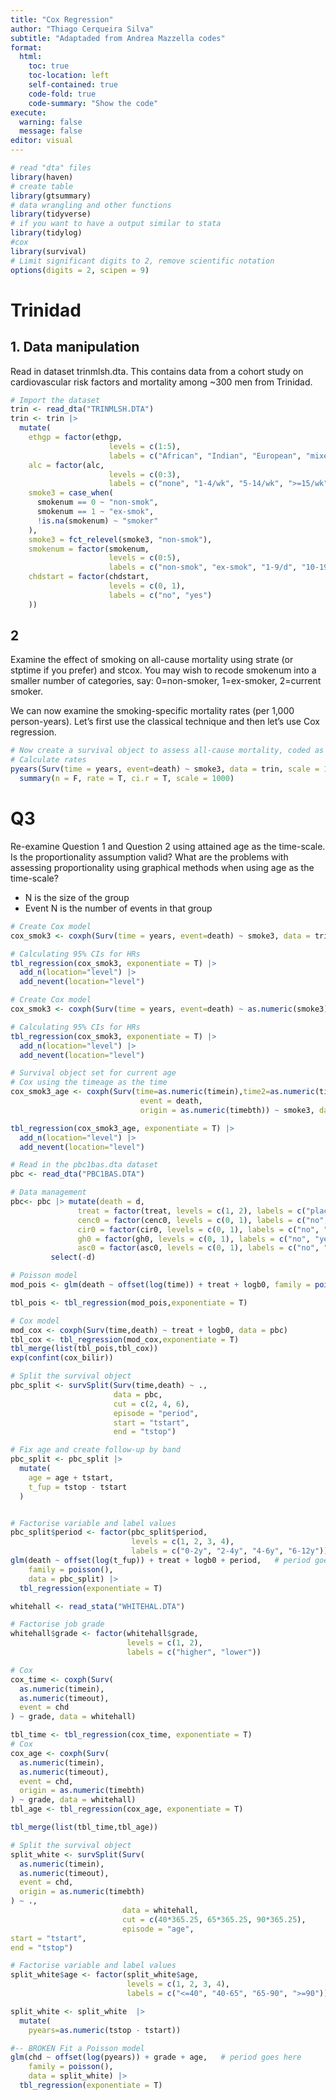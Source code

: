 ```yaml
---
title: "Cox Regression"
author: "Thiago Cerqueira Silva"
subtitle: "Adaptaded from Andrea Mazzella codes"
format: 
  html: 
    toc: true
    toc-location: left
    self-contained: true
    code-fold: true
    code-summary: "Show the code"
execute: 
  warning: false
  message: false
editor: visual
---
```



```r
# read "dta" files
library(haven) 
# create table
library(gtsummary)
# data wrangling and other functions
library(tidyverse)
# if you want to have a output similar to stata
library(tidylog)
#cox
library(survival)
# Limit significant digits to 2, remove scientific notation
options(digits = 2, scipen = 9)
```

# Trinidad

## 1. Data manipulation

Read in dataset trinmlsh.dta. This contains data from a cohort study on cardiovascular risk factors and mortality among \~300 men from Trinidad.

```r
# Import the dataset
trin <- read_dta("TRINMLSH.DTA")
trin <- trin |> 
  mutate(
    ethgp = factor(ethgp,
                      levels = c(1:5),
                      labels = c("African", "Indian", "European", "mixed", "Chin/Sem")),
    alc = factor(alc,
                      levels = c(0:3),
                      labels = c("none", "1-4/wk", "5-14/wk", ">=15/wk")),
    smoke3 = case_when(
      smokenum == 0 ~ "non-smok",
      smokenum == 1 ~ "ex-smok",
      !is.na(smokenum) ~ "smoker"
    ),
    smoke3 = fct_relevel(smoke3, "non-smok"),
    smokenum = factor(smokenum,
                      levels = c(0:5),
                      labels = c("non-smok", "ex-smok", "1-9/d", "10-19/d", "20-29/d", ">=30/d")),
    chdstart = factor(chdstart,
                      levels = c(0, 1),
                      labels = c("no", "yes")
    ))
```

## 2
Examine the effect of smoking on all-cause mortality using strate (or stptime if you
prefer) and stcox. You may wish to recode smokenum into a smaller number of categories,
say: 0=non-smoker, 1=ex-smoker, 2=current smoker.

We can now examine the smoking-specific mortality rates (per 1,000 person-years). Let's first use the classical technique and then let's use Cox regression.

```r
# Now create a survival object to assess all-cause mortality, coded as `death`. Note that Surv() can take time data in two different formats: either a combination of data of entry and data of exit (like in session 7), or as a time difference. In this case, `years` codes this time difference, so we'll use it.
# Calculate rates
pyears(Surv(time = years, event=death) ~ smoke3, data = trin, scale = 1) %>%
  summary(n = F, rate = T, ci.r = T, scale = 1000)
```


# Q3 
Re-examine Question 1 and Question 2 using attained age as the time-scale. Is the proportionality assumption valid? What are the problems with assessing proportionality using graphical methods when using age as the time-scale?

-   N is the size of the group
-   Event N is the number of events in that group

```r
# Create Cox model
cox_smok3 <- coxph(Surv(time = years, event=death) ~ smoke3, data = trin)

# Calculating 95% CIs for HRs
tbl_regression(cox_smok3, exponentiate = T) |> 
  add_n(location="level") |> 
  add_nevent(location="level")
```
```r
# Create Cox model
cox_smok3 <- coxph(Surv(time = years, event=death) ~ as.numeric(smoke3), data = trin)

# Calculating 95% CIs for HRs
tbl_regression(cox_smok3, exponentiate = T) |> 
  add_n(location="level") |> 
  add_nevent(location="level")
```



```r
# Survival object set for current age
# Cox using the timeage as the time 
cox_smok3_age <- coxph(Surv(time=as.numeric(timein),time2=as.numeric(timeout),
                             event = death,
                             origin = as.numeric(timebth)) ~ smoke3, data = trin)

tbl_regression(cox_smok3_age, exponentiate = T) |> 
  add_n(location="level") |> 
  add_nevent(location="level")
```

```r
# Read in the pbc1bas.dta dataset 
pbc <- read_dta("PBC1BAS.DTA")

# Data management
pbc<- pbc |> mutate(death = d,
               treat = factor(treat, levels = c(1, 2), labels = c("placebo", "azath")),
               cenc0 = factor(cenc0, levels = c(0, 1), labels = c("no", "yes")),
               cir0 = factor(cir0, levels = c(0, 1), labels = c("no", "yes")),
               gh0 = factor(gh0, levels = c(0, 1), labels = c("no", "yes")),
               asc0 = factor(asc0, levels = c(0, 1), labels = c("no", "yes"))) |> 
         select(-d)
```


```r
# Poisson model
mod_pois <- glm(death ~ offset(log(time)) + treat + logb0, family = poisson(), data = pbc) 

tbl_pois <- tbl_regression(mod_pois,exponentiate = T)

# Cox model
mod_cox <- coxph(Surv(time,death) ~ treat + logb0, data = pbc)
tbl_cox <- tbl_regression(mod_cox,exponentiate = T)
tbl_merge(list(tbl_pois,tbl_cox))
exp(confint(cox_bilir))
```


```r
# Split the survival object
pbc_split <- survSplit(Surv(time,death) ~ .,
                       data = pbc,
                       cut = c(2, 4, 6),
                       episode = "period",
                       start = "tstart",
                       end = "tstop")

# Fix age and create follow-up by band
pbc_split <- pbc_split |> 
  mutate(
    age = age + tstart,
    t_fup = tstop - tstart
  )


# Factorise variable and label values
pbc_split$period <- factor(pbc_split$period,
                           levels = c(1, 2, 3, 4),
                           labels = c("0-2y", "2-4y", "4-6y", "6-12y"))
glm(death ~ offset(log(t_fup)) + treat + logb0 + period,   # period goes here
    family = poisson(),
    data = pbc_split) |> 
  tbl_regression(exponentiate = T)
```


```r
whitehall <- read_stata("WHITEHAL.DTA")

# Factorise job grade
whitehall$grade <- factor(whitehall$grade,
                          levels = c(1, 2),
                          labels = c("higher", "lower"))
```

```r

# Cox
cox_time <- coxph(Surv(
  as.numeric(timein),
  as.numeric(timeout),
  event = chd
) ~ grade, data = whitehall)

tbl_time <- tbl_regression(cox_time, exponentiate = T)
# Cox
cox_age <- coxph(Surv(
  as.numeric(timein),
  as.numeric(timeout),
  event = chd,
  origin = as.numeric(timebth)
) ~ grade, data = whitehall)
tbl_age <- tbl_regression(cox_age, exponentiate = T)

tbl_merge(list(tbl_time,tbl_age))
```
```r
# Split the survival object
split_white <- survSplit(Surv(
  as.numeric(timein),
  as.numeric(timeout),
  event = chd,
  origin = as.numeric(timebth)
) ~ .,
                         data = whitehall,
                         cut = c(40*365.25, 65*365.25, 90*365.25),
                         episode = "age",
start = "tstart",
end = "tstop")

# Factorise variable and label values
split_white$age <- factor(split_white$age,
                          levels = c(1, 2, 3, 4),
                          labels = c("<=40", "40-65", "65-90", ">=90"))

split_white <- split_white  |> 
  mutate(
    pyears=as.numeric(tstop - tstart))

#-- BROKEN Fit a Poisson model
glm(chd ~ offset(log(pyears)) + grade + age,   # period goes here
    family = poisson(),
    data = split_white) |> 
  tbl_regression(exponentiate = T)

```

